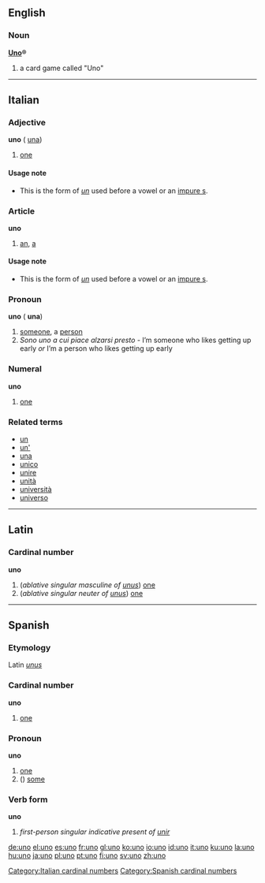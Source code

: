 {{see|ünő}}
{{rfv}}
==English==

===Noun===
'''[[Uno]]®'''
#a card game called "Uno"


----

==Italian==
===Adjective===
'''uno''' {{m}} ({{f}} [[una#Italian|una]])

# [[one]]

====Usage note====
*This is the form of ''[[un#Italian|un]]'' used before a vowel or an [[impure s]].

===Article===
'''uno''' {{m}}

#[[an]], [[a]]

====Usage note====
*This is the form of ''[[un#Italian|un]]'' used before a vowel or an [[impure s]].

===Pronoun===
'''uno''' {{m}} ({{f}} '''una''')

#[[someone]], a [[person]]
#''Sono uno a cui piace alzarsi presto'' - I’m someone who likes getting up early ''or'' I’m a person who likes getting up early

===Numeral===
'''uno'''

# [[one]]

[[Category:Italian cardinal numbers]]

===Related terms===
*[[un]]
*[[un']]
*[[una]]
*[[unico]]
*[[unire]]
*[[unità]]
*[[università]]
*[[universo]]


----
==Latin==
===Cardinal number===
'''uno'''

#(''ablative singular masculine of [[unus]]'') [[one]]
#(''ablative singular neuter of [[unus]]'') [[one]]


----
==Spanish==
===Etymology===
Latin ''[[unus]]''

===Cardinal number===
'''uno'''
#[[one]]

===Pronoun===
'''uno'''
# [[one]]
# ({{p}}) [[some]]

===Verb form===
'''uno'''

# ''first-person singular indicative present of [[unir]]''
[[Category:Spanish cardinal numbers]]

[[de:uno]]
[[el:uno]]
[[es:uno]]
[[fr:uno]]
[[gl:uno]]
[[ko:uno]]
[[io:uno]]
[[id:uno]]
[[it:uno]]
[[ku:uno]]
[[la:uno]]
[[hu:uno]]
[[ja:uno]]
[[pl:uno]]
[[pt:uno]]
[[fi:uno]]
[[sv:uno]]
[[zh:uno]]